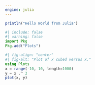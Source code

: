 ```yaml
---
engine: julia
---
```


```julia
println("Hello World from Julia")
```

```julia
#| include: false
#| warning: false
import Pkg
Pkg.add("Plots")
```

```julia
#| fig-align: "center"
#| fig-alt: "Plot of x cubed versus x."
using Plots
x = range(-10, 10, length=1000)
y = x .^ 3
plot(x, y)
```
